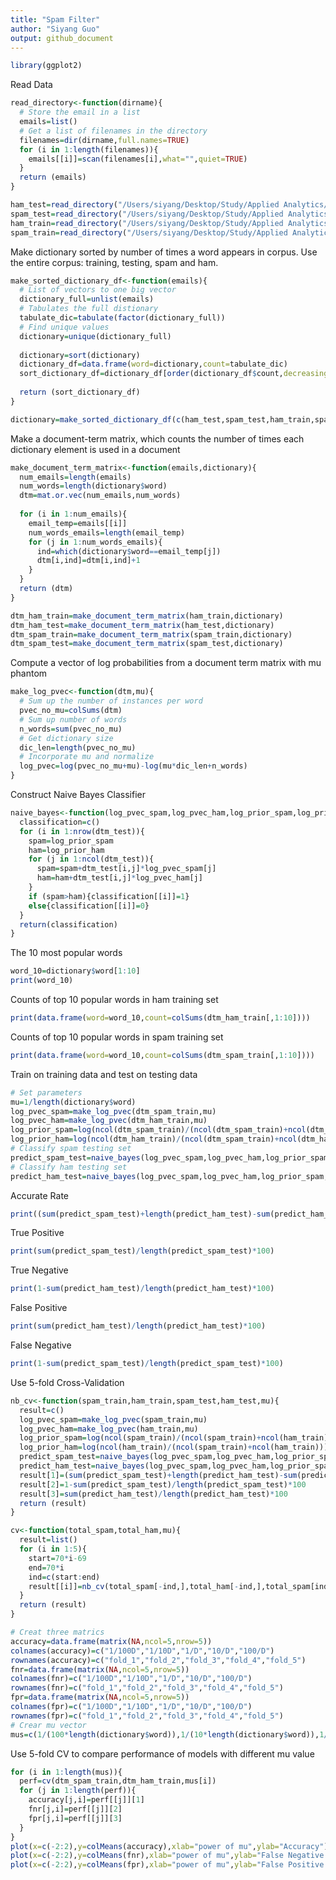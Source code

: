 ```yaml
---
title: "Spam Filter"
author: "Siyang Guo"
output: github_document
---
```

```r
library(ggplot2)
```

Read Data
```r
read_directory<-function(dirname){
  # Store the email in a list
  emails=list()
  # Get a list of filenames in the directory
  filenames=dir(dirname,full.names=TRUE)
  for (i in 1:length(filenames)){
    emails[[i]]=scan(filenames[i],what="",quiet=TRUE)
  }
  return (emails)
}

ham_test=read_directory("/Users/siyang/Desktop/Study/Applied Analytics/Machine Learning/Homework/kag-ham-test")
spam_test=read_directory("/Users/siyang/Desktop/Study/Applied Analytics/Machine Learning/Homework/kag-spam-test")
ham_train=read_directory("/Users/siyang/Desktop/Study/Applied Analytics/Machine Learning/Homework/kag-ham-train")
spam_train=read_directory("/Users/siyang/Desktop/Study/Applied Analytics/Machine Learning/Homework/kag-spam-train")
```

Make dictionary sorted by number of times a word appears in corpus. Use the entire corpus: training, testing, spam and ham.
```r
make_sorted_dictionary_df<-function(emails){
  # List of vectors to one big vector
  dictionary_full=unlist(emails)
  # Tabulates the full distionary
  tabulate_dic=tabulate(factor(dictionary_full))
  # Find unique values
  dictionary=unique(dictionary_full)
  
  dictionary=sort(dictionary)
  dictionary_df=data.frame(word=dictionary,count=tabulate_dic)
  sort_dictionary_df=dictionary_df[order(dictionary_df$count,decreasing = TRUE),]
  
  return (sort_dictionary_df)
}

dictionary=make_sorted_dictionary_df(c(ham_test,spam_test,ham_train,spam_train))
```

Make a document-term matrix, which counts the number of times each dictionary element is used in a document
```r
make_document_term_matrix<-function(emails,dictionary){
  num_emails=length(emails)
  num_words=length(dictionary$word)
  dtm=mat.or.vec(num_emails,num_words)
  
  for (i in 1:num_emails){
    email_temp=emails[[i]]
    num_words_emails=length(email_temp)
    for (j in 1:num_words_emails){
      ind=which(dictionary$word==email_temp[j])
      dtm[i,ind]=dtm[i,ind]+1
    }
  }
  return (dtm)
}

dtm_ham_train=make_document_term_matrix(ham_train,dictionary)
dtm_ham_test=make_document_term_matrix(ham_test,dictionary)
dtm_spam_train=make_document_term_matrix(spam_train,dictionary)
dtm_spam_test=make_document_term_matrix(spam_test,dictionary)
```

Compute a vector of log probabilities from a document term matrix with mu phantom
```r
make_log_pvec<-function(dtm,mu){
  # Sum up the number of instances per word
  pvec_no_mu=colSums(dtm)
  # Sum up number of words
  n_words=sum(pvec_no_mu)
  # Get dictionary size
  dic_len=length(pvec_no_mu)
  # Incorporate mu and normalize
  log_pvec=log(pvec_no_mu+mu)-log(mu*dic_len+n_words)
}
```

Construct Naive Bayes Classifier
```r
naive_bayes<-function(log_pvec_spam,log_pvec_ham,log_prior_spam,log_prior_ham,dtm_test){
  classification=c()
  for (i in 1:nrow(dtm_test)){
    spam=log_prior_spam
    ham=log_prior_ham
    for (j in 1:ncol(dtm_test)){
      spam=spam+dtm_test[i,j]*log_pvec_spam[j]
      ham=ham+dtm_test[i,j]*log_pvec_ham[j]
    }
    if (spam>ham){classification[[i]]=1}
    else{classification[[i]]=0}
  }  
  return(classification)
}
```

The 10 most popular words
```r
word_10=dictionary$word[1:10]
print(word_10)
```
Counts of top 10 popular words in ham training set
```r
print(data.frame(word=word_10,count=colSums(dtm_ham_train[,1:10])))
```
Counts of top 10 popular words in spam training set
```r
print(data.frame(word=word_10,count=colSums(dtm_spam_train[,1:10])))
```

Train on training data and test on testing data
```r
# Set parameters
mu=1/length(dictionary$word)
log_pvec_spam=make_log_pvec(dtm_spam_train,mu)
log_pvec_ham=make_log_pvec(dtm_ham_train,mu)
log_prior_spam=log(ncol(dtm_spam_train)/(ncol(dtm_spam_train)+ncol(dtm_ham_train)))
log_prior_ham=log(ncol(dtm_ham_train)/(ncol(dtm_spam_train)+ncol(dtm_ham_train)))
# Classify spam testing set
predict_spam_test=naive_bayes(log_pvec_spam,log_pvec_ham,log_prior_spam,log_prior_ham,dtm_spam_test)
# Classify ham testing set
predict_ham_test=naive_bayes(log_pvec_spam,log_pvec_ham,log_prior_spam,log_prior_ham,dtm_ham_test)
```
Accurate Rate
```r
print((sum(predict_spam_test)+length(predict_ham_test)-sum(predict_ham_test))/(length(predict_spam_test)+length(predict_ham_test))*100)
```
True Positive
```r
print(sum(predict_spam_test)/length(predict_spam_test)*100)
```
True Negative
```r
print(1-sum(predict_ham_test)/length(predict_ham_test)*100)
```
False Positive
```r
print(sum(predict_ham_test)/length(predict_ham_test)*100)
```
False Negative
```r
print(1-sum(predict_spam_test)/length(predict_spam_test)*100)
```

Use 5-fold Cross-Validation
```r
nb_cv<-function(spam_train,ham_train,spam_test,ham_test,mu){
  result=c()
  log_pvec_spam=make_log_pvec(spam_train,mu)
  log_pvec_ham=make_log_pvec(ham_train,mu)
  log_prior_spam=log(ncol(spam_train)/(ncol(spam_train)+ncol(ham_train)))
  log_prior_ham=log(ncol(ham_train)/(ncol(spam_train)+ncol(ham_train)))
  predict_spam_test=naive_bayes(log_pvec_spam,log_pvec_ham,log_prior_spam,log_prior_ham,spam_test)
  predict_ham_test=naive_bayes(log_pvec_spam,log_pvec_ham,log_prior_spam,log_prior_ham,ham_test)
  result[1]=(sum(predict_spam_test)+length(predict_ham_test)-sum(predict_ham_test))/(length(predict_spam_test)+length(predict_ham_test))*100
  result[2]=1-sum(predict_spam_test)/length(predict_spam_test)*100
  result[3]=sum(predict_ham_test)/length(predict_ham_test)*100
  return (result)
}
```

```r
cv<-function(total_spam,total_ham,mu){
  result=list()
  for (i in 1:5){
    start=70*i-69
    end=70*i
    ind=c(start:end)
    result[[i]]=nb_cv(total_spam[-ind,],total_ham[-ind,],total_spam[ind,],total_ham[ind,],mu)
  }
  return (result)
}
```

```r
# Creat three matrics
accuracy=data.frame(matrix(NA,ncol=5,nrow=5))
colnames(accuracy)=c("1/100D","1/10D","1/D","10/D","100/D")
rownames(accuracy)=c("fold_1","fold_2","fold_3","fold_4","fold_5")
fnr=data.frame(matrix(NA,ncol=5,nrow=5))
colnames(fnr)=c("1/100D","1/10D","1/D","10/D","100/D")
rownames(fnr)=c("fold_1","fold_2","fold_3","fold_4","fold_5")
fpr=data.frame(matrix(NA,ncol=5,nrow=5))
colnames(fpr)=c("1/100D","1/10D","1/D","10/D","100/D")
rownames(fpr)=c("fold_1","fold_2","fold_3","fold_4","fold_5")
# Crear mu vector
mus=c(1/(100*length(dictionary$word)),1/(10*length(dictionary$word)),1/length(dictionary$word),10/length(dictionary$word),100/length(dictionary$word))
```

Use 5-fold CV to compare performance of models with different mu value
```r
for (i in 1:length(mus)){
  perf=cv(dtm_spam_train,dtm_ham_train,mus[i])
  for (j in 1:length(perf)){
    accuracy[j,i]=perf[[j]][1]
    fnr[j,i]=perf[[j]][2]
    fpr[j,i]=perf[[j]][3]
  }
}
plot(x=c(-2:2),y=colMeans(accuracy),xlab="power of mu",ylab="Accuracy")
plot(x=c(-2:2),y=colMeans(fnr),xlab="power of mu",ylab="False Negative Rate")
plot(x=c(-2:2),y=colMeans(fpr),xlab="power of mu",ylab="False Positive Rate")
```














